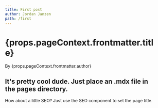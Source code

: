 ```yaml
---
title: First post
author: Jordan Janzen
path: /first
---
```



<SEO title={props.pageContext.frontmatter.title} />

<h1>{props.pageContext.frontmatter.title}</h1>

<p>By {props.pageContext.frontmatter.author}</p>

## It's pretty cool dude. Just place an .mdx file in the pages directory.

How about a little SEO? Just use the SEO component to set the page title.
